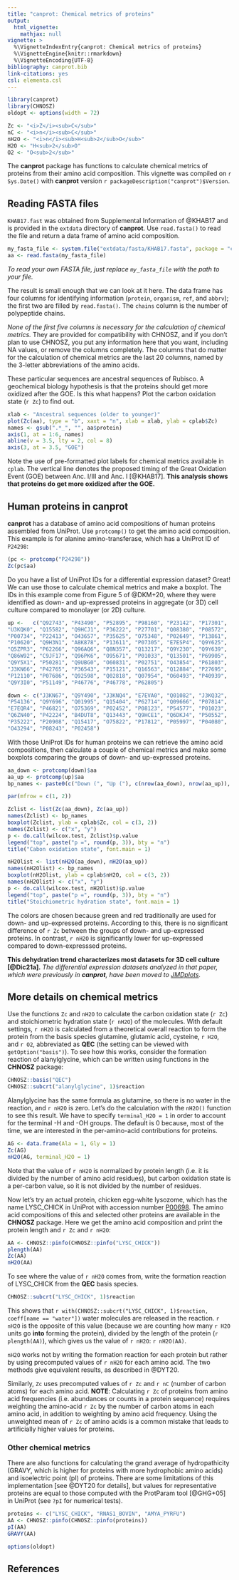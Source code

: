 ```yaml
---
title: "canprot: Chemical metrics of proteins"
output:
  html_vignette:
    mathjax: null
vignette: >
  %\VignetteIndexEntry{canprot: Chemical metrics of proteins}
  %\VignetteEngine{knitr::rmarkdown}
  %\VignetteEncoding{UTF-8}
bibliography: canprot.bib
link-citations: yes
csl: elementa.csl
---
```


```r
library(canprot)
library(CHNOSZ)
oldopt <- options(width = 72)
```

```r
Zc <- "<i>Z</i><sub>C</sub>"
nC <- "<i>n</i><sub>C</sub>"
nH2O <- "<i>n</i><sub>H<sub>2</sub>O</sub>"
H2O <- "H<sub>2</sub>O"
O2 <- "O<sub>2</sub>"
```

The **canprot** package has functions to calculate chemical metrics of proteins from their amino acid composition.
This vignette was compiled on `r Sys.Date()` with **canprot** version `r packageDescription("canprot")$Version`.

## Reading FASTA files

`KHAB17.fast` was obtained from Supplemental Information of @KHAB17 and is provided in the `extdata` directory of **canprot**.
Use `read.fasta()` to read the file and return a data frame of amino acid composition.

```r
my_fasta_file <- system.file("extdata/fasta/KHAB17.fasta", package = "canprot")
aa <- read.fasta(my_fasta_file)
```

*To read your own FASTA file, just replace `my_fasta_file` with the path to your file.*

The result is small enough that we can look at it here.
The data frame has four columns for identifying information (`protein`, `organism`, `ref`, and `abbrv`); the first two are filled by `read.fasta()`.
The `chains` column is the number of polypeptide chains.

*None of the first five columns is necessary for the calculation of chemical metrics.*
They are provided for compatibility with CHNOSZ, and if you don't plan to use CHNOSZ, you put any information here that you want, including NA values, or remove the columns completely.
The columns that do matter for the calculation of chemical metrics are the last 20 columns, named by the 3-letter abbreviations of the amino acids.

These particular sequences are ancestral sequences of Rubisco.
A geochemical biology hypothesis is that the proteins should get more oxidized after the GOE.
Is this what happens?
Plot the carbon oxidation state (`r Zc`) to find out.

```r
xlab <- "Ancestral sequences (older to younger)"
plot(Zc(aa), type = "b", xaxt = "n", xlab = xlab, ylab = cplab$Zc)
names <- gsub(".*_", "", aa$protein)
axis(1, at = 1:6, names)
abline(v = 3.5, lty = 2, col = 8)
axis(3, at = 3.5, "GOE")
```

Note the use of pre-formatted plot labels for chemical metrics available in `cplab`.
The vertical line denotes the proposed timing of the Great Oxidation Event (GOE) between Anc. I/III and Anc. I [@KHAB17].
**This analysis shows that proteins do get more oxidized after the GOE.**

## Human proteins in **canprot**

**canprot** has a database of amino acid compositions of human proteins assembled from UniProt.
Use `protcomp()` to get the amino acid composition.
This example is for alanine amino-transferase, which has a UniProt ID of `P24298`:
```r
(pc <- protcomp("P24298"))
Zc(pc$aa)
```

Do you have a list of UniProt IDs for a differential expression dataset?
Great!
We can use those to calculate chemical metrics and make a boxplot.
The IDs in this example come from Figure 5 of @DKM+20, where they were identified as down- and up-expressed proteins in aggregate (or 3D) cell culture compared to monolayer (or 2D) culture.

```r
up <-   c("Q92743", "P43490", "P52895", "P98160", "P23142", "P17301",
"U3KQK0", "Q15582", "Q9HCJ1", "P36222", "P27701", "Q08380", "P08572",
"P00734", "P22413", "O43657", "P35625", "O75348", "P02649", "P13861",
"P10620", "Q9H3N1", "A8K878", "P13611", "P07305", "E7ESP4", "Q9Y625",
"Q5ZPR3", "P62266", "Q96AQ6", "Q8N357", "Q13217", "Q9Y230", "Q9Y639",
"Q86W92", "C9JF17", "Q96PK6", "O95671", "P01033", "Q13501", "P69905",
"Q9Y5X1", "P50281", "Q9UBG0", "O60831", "P02751", "O43854", "P61803",
"J3KN66", "P42765", "P36543", "P15121", "Q16563", "Q12884", "P27695",
"P12110", "P07686", "Q92598", "Q02818", "Q07954", "O60493", "P40939",
"Q9Y3I0", "P51149", "P46776", "P46778", "P62805")

down <- c("J3KN67", "Q9Y490", "J3KNQ4", "E7EVA0", "Q01082", "J3KQ32",
"P54136", "Q9Y696", "Q01995", "Q15404", "P62714", "Q09666", "P07814",
"E7EQR4", "P46821", "O75369", "P02452", "P08123", "P54577", "P01023",
"Q6ZN40", "P42224", "B4DUT8", "Q13443", "Q9HCE1", "Q6DKJ4", "P50552",
"P35222", "P20908", "Q15417", "O75822", "P17812", "P05997", "P04080",
"O43294", "P08243", "P02458")
```

With those UniProt IDs for human proteins we can retrieve the amino acid compositions, then calculate a couple of chemical metrics and make some boxplots comparing the groups of down- and up-expressed proteins.

```r
aa_down <- protcomp(down)$aa
aa_up <- protcomp(up)$aa
bp_names <- paste0(c("Down (", "Up ("), c(nrow(aa_down), nrow(aa_up)), c(")", ")"))

par(mfrow = c(1, 2))

Zclist <- list(Zc(aa_down), Zc(aa_up))
names(Zclist) <- bp_names
boxplot(Zclist, ylab = cplab$Zc, col = c(3, 2))
names(Zclist) <- c("x", "y")
p <- do.call(wilcox.test, Zclist)$p.value
legend("top", paste("p =", round(p, 3)), bty = "n")
title("Cabon oxidation state", font.main = 1)

nH2Olist <- list(nH2O(aa_down), nH2O(aa_up))
names(nH2Olist) <- bp_names
boxplot(nH2Olist, ylab = cplab$nH2O, col = c(3, 2))
names(nH2Olist) <- c("x", "y")
p <- do.call(wilcox.test, nH2Olist)$p.value
legend("top", paste("p =", round(p, 3)), bty = "n")
title("Stoichiometric hydration state", font.main = 1)
```

The colors are chosen because green and red traditionally are used for down- and up-expressed proteins.
According to this, there is no significant difference of `r Zc` between the groups of down- and up-expressed proteins.
In contrast, `r nH2O` is significantly lower for up-expressed compared to down-expresssed proteins.

**This dehydration trend characterizes most datasets for 3D cell culture [@Dic21a].**
*The differential expression datasets analyzed in that paper, which were previously in **canprot**, have been moved to [JMDplots](https://github.com/jedick/JMDplots).*

## More details on chemical metrics

Use the functions `Zc` and `nH2O` to calculate the carbon oxidation state (`r Zc`) and stoichiometric hydration state (`r nH2O`) of the molecules.
With default settings, `r nH2O` is calculated from a theoretical overall reaction to form the protein from the basis species glutamine, glutamic acid, cysteine, `r H2O`, and `r O2`, abbreviated as **QEC** (the setting can be viewed with `getOption("basis")`).
To see how this works, consider the formation reaction of alanylglycine, which can be written using functions in the **CHNOSZ** package:
```r
CHNOSZ::basis("QEC")
CHNOSZ::subcrt("alanylglycine", 1)$reaction
```

Alanylglycine has the same formula as glutamine, so there is no water in the reaction, and `r nH2O` is zero.
Let's do the calculation with the `nH2O()` function to see this result.
We have to specify `terminal_H2O = 1` in order to account for the terminal -H and -OH groups.
The default is 0 because, most of the time, we are interested in the per-amino-acid contributions for proteins.
```r
AG <- data.frame(Ala = 1, Gly = 1)
Zc(AG)
nH2O(AG, terminal_H2O = 1)
```

Note that the value of `r nH2O` is normalized by protein length (i.e. it is divided by the number of amino acid residues), but carbon oxidation state is a per-carbon value, so it is not divided by the number of residues.

Now let's try an actual protein, chicken egg-white lysozome, which has the name LYSC\_CHICK in UniProt with accession number [P00698](https://www.uniprot.org/uniprot/P00698).
The amino acid compositions of this and selected other proteins are available in the **CHNOSZ** package.
Here we get the amino acid composition and print the protein length and `r Zc` and `r nH2O`:
```r
AA <- CHNOSZ::pinfo(CHNOSZ::pinfo("LYSC_CHICK"))
plength(AA)
Zc(AA)
nH2O(AA)
```

To see where the value of `r nH2O` comes from, write the formation reaction of LYSC\_CHICK from the **QEC** basis species.
```r
CHNOSZ::subcrt("LYSC_CHICK", 1)$reaction
```

This shows that `r with(CHNOSZ::subcrt("LYSC_CHICK", 1)$reaction, coeff[name == "water"])` water molecules are released in the reaction.
`r nH2O` is the opposite of this value (because we are counting how many `r H2O` units go **into** forming the protein), divided by the length of the protein (`r plength(AA)`), which gives us the value of `r nH2O`: `r nH2O(AA)`.

`nH2O` works not by writing the formation reaction for each protein but rather by using precomputed values of `r nH2O` for each amino acid.
The two methods give equivalent results, as described in @DYT20.

Similarly, `Zc` uses precomputed values of `r Zc` and `r nC` (number of carbon atoms) for each amino acid.
**NOTE**: Calculating `r Zc` of proteins from amino acid frequencies (i.e. abundances or counts in a protein sequence) requires weighting the amino-acid `r Zc` by the number of carbon atoms in each amino acid, in addition to weighting by amino acid frequency.
Using the unweighted mean of `r Zc` of amino acids is a common mistake that leads to artificially higher values for proteins.

### Other chemical metrics

There are also functions for calculating the grand average of hydropathicity (GRAVY, which is higher for proteins with more hydrophobic amino acids) and isoelectric point (pI) of proteins.
There are some limitations of this implementation [see @DYT20 for details], but values for representative proteins are equal to those computed with the ProtParam tool [@GHG+05] in UniProt (see `?pI` for numerical tests).
```r
proteins <- c("LYSC_CHICK", "RNAS1_BOVIN", "AMYA_PYRFU")
AA <- CHNOSZ::pinfo(CHNOSZ::pinfo(proteins))
pI(AA)
GRAVY(AA)
```

```r
options(oldopt)
```

## References
